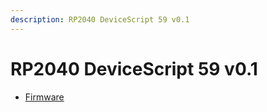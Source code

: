 ```yaml
---
description: RP2040 DeviceScript 59 v0.1
---
```

# RP2040 DeviceScript 59 v0.1



- [Firmware](https://github.com/microsoft/jacdac-pico/releases/latest/download/devicescript-rp2040-msr59.uf2)